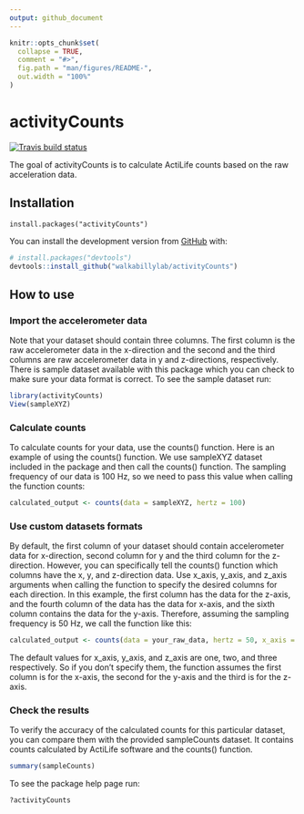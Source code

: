 ```yaml
---
output: github_document
---
```


<!-- README.md is generated from README.Rmd. Please edit that file -->

```r
knitr::opts_chunk$set(
  collapse = TRUE,
  comment = "#>",
  fig.path = "man/figures/README-",
  out.width = "100%"
)
```
# activityCounts

<!-- badges: start -->
[![Travis build status](https://travis-ci.org/walkabillylab/activityCounts.svg?branch=master)](https://travis-ci.org/walkabillylab/activityCounts)
<!-- badges: end -->

The goal of activityCounts is to calculate ActiLife counts based on the raw acceleration data.

## Installation

[//]: # (You can install the released version of activityCounts from [CRAN](https://CRAN.R-project.org) with:)

```undefined
install.packages("activityCounts")
```


You can install the development version from [GitHub](https://github.com/) with:

``` r
# install.packages("devtools")
devtools::install_github("walkabillylab/activityCounts")
```
## How to use

### Import the accelerometer data 
Note that your dataset should contain three columns. The first column is the raw accelerometer data in the x-direction and the second and the third columns are raw accelerometer data in y and z-directions, respectively. There is sample dataset available with this package which you can check to make sure your data format is correct. To see the sample dataset run:


```r
library(activityCounts)
View(sampleXYZ)

```

### Calculate counts
To calculate counts for your data, use the counts() function. Here is an example of using the counts() function. We use sampleXYZ dataset included in the package and then call the counts() function. The sampling frequency of our data is 100 Hz, so we need to pass this value when calling the function counts:

```r
calculated_output <- counts(data = sampleXYZ, hertz = 100)
```

### Use custom datasets formats
By default, the first column of your dataset should contain accelerometer data for x-direction, second column for y and the third column for the z-direction. However, you can specifically tell the counts() function which columns have the x, y, and z-direction data. Use x_axis, y_axis, and z_axis arguments when calling the function to specify the desired columns for each direction.
In this example, the first column has the data for the z-axis, and the fourth column of the data has the data for x-axis, and the sixth column contains the data for the y-axis. Therefore, assuming the sampling frequency is 50 Hz, we call the function like this:


```r
calculated_output <- counts(data = your_raw_data, hertz = 50, x_axis = 4, y_axis = 6, z_axis = 1)

```
The default values for x_axis, y_axis, and z_axis are one, two, and three respectively. So if you don't specify them, the function assumes the first column is for the x-axis, the second for the y-axis and the third is for the z-axis.


### Check the results
To verify the accuracy of the calculated counts for this particular dataset, you can compare them with the provided sampleCounts dataset. It contains counts calculated by ActiLife software and the counts() function.

```r
summary(sampleCounts)
```


To see the package help page run:
```r
?activityCounts
```




